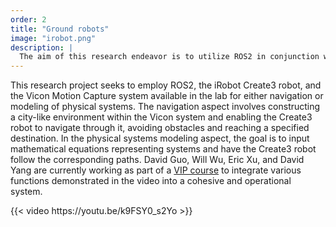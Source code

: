 ```yaml
---
order: 2
title: "Ground robots"
image: "irobot.png"
description: | 
  The aim of this research endeavor is to utilize ROS2 in conjunction with iRobot's Create3 robot and the Vicon system available in the lab, either for the purpose of navigation or for the modeling of physical systems. 
---
```

This research project seeks to employ ROS2, the iRobot Create3 robot, and the Vicon Motion Capture system available in the lab for either navigation or modeling of physical systems. The navigation aspect involves constructing a city-like environment within the Vicon system and enabling the Create3 robot to navigate through it, avoiding obstacles and reaching a specified destination. In the physical systems modeling aspect, the goal is to input mathematical equations representing systems and have the Create3 robot follow the corresponding paths. David Guo, Will Wu, Eric Xu, and David Yang are currently working as part of a [VIP course](https://cooper.edu/academics/vertically-integrated-projects) to integrate various functions demonstrated in the video into a cohesive and operational system.

{{< video https://youtu.be/k9FSY0_s2Yo >}}

